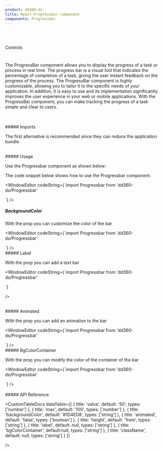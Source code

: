 ```yaml
---
product: dd360-ds
title: React Progressbar component
components: Progressbar
---
```


<br id='top' />
<br />

<Label>Controls</Label>

# <HeaderDocCustom title="Progressbar" pathUrl="controls-progressbar--progress-bar" />


The ProgressBar component allows you to display the progress of a task or process in real time. The progress bar is a visual tool that indicates the percentage
of completion of a task, giving the user instant feedback on the progress of the process. The ProgressBar component is highly customizable, allowing you to
tailor it to the specific needs of your application. In addition, it is easy to use and its implementation significantly improves the user experience in your
web or mobile applications. With the ProgressBar component, you can make tracking the progress of a task simple and clear to users.

<br />
<br />
##### <span name="floating-nav">Imports</span>

The first alternative is recommended since they can reduce the application bundle

<WindowEditor codeString="import Progressbar from 'dd360-ds/Progressbar'" />
<WindowEditor codeString="import { Progressbar } from 'dd360-ds'" />

<br />
##### <span name="floating-nav">Usage</span>

Use the Progressbar component as shown below:

<Playground className="gap-y-2">
    <ProgressBar value={20} height="10px" />
</Playground>

The code snippet below shows how to use the Progressbar component:

<WindowEditor
    codeString={`import  Progressbar from 'dd360-ds/Progressbar'
  
<ProgressBar value={20} height="10px" />
`}
/>

<br />

##### <span name="floating-nav">BackgroundColor</span>

With the prop <Tag text='backgroundColor' /> you can customize the color of the bar

<Playground className="gap-y-2">
    <ProgressBar backgroundColor="#93e78e" value={40} height="10px" />
</Playground>

<WindowEditor
    codeString={`import  Progressbar from 'dd360-ds/Progressbar'
    
<ProgressBar backgroundColor="#93e78e" value={40} height="10px" />
`}
/>
<br />
##### <span name="floating-nav">Label</span>

With the prop <Tag text='label' /> you can add a text bar

<Playground className="gap-y-2">
    <ProgressBar label="Loading..." value={60} height="20px" />
</Playground>

<WindowEditor
 codeString={`import  Progressbar from 'dd360-ds/Progressbar'

<ProgressBar label="Loading..." value={60} height="20px" />
`}

/>

<br />
##### <span name="floating-nav">Animated</span>

With the prop <Tag text='animated' /> you can add an animation to the bar

<Playground className="gap-y-2">
    <ProgressBar animated value={80} height="10px" />
</Playground>

<WindowEditor
  codeString={`import  Progressbar from 'dd360-ds/Progressbar'

<ProgressBar animated value={80} height="10px" />
`} />

<br />
##### <span name="floating-nav">BgColorContainer</span>

With the prop <Tag text='animated' /> you can modify the color of the container of the bar

<Playground className="gap-y-2">
    <ProgressBar backgroundColor="#ff4e4e" bgColorContainer="#fff" value={50} height="10px" />
</Playground>

<WindowEditor
 codeString={`import  Progressbar from 'dd360-ds/Progressbar'

<ProgressBar backgroundColor="#ff4e4e" bgColorContainer="#fff" value={50} height="10px" />
`} />

<br />
<br />
##### <span name="floating-nav">API Reference</span>

<CustomTableDocs
    dataTable={[
        { title: 'value', default: '50', types: ['number'] },
        { title: 'max', default: '100', types: ['number'] },
        { title: 'backgroundColor', default: '#1D4ED8', types: ['string'] },
        { title: 'animated', default: 'false', types: ['boolean'] },
        { title: 'height', default: '1rem', types: ['string'] },
        { title: 'label', default: null, types: ['string'] },
        { title: 'bgColorContainer', default:null, types: ['string'] },
        { title: 'className', default: null, types: ['string'] }
    ]}

/>

<AlertReactKnowledge />

<BackAndForwardController />